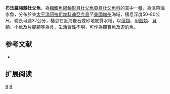 {{Speciesbox 
| genus = Enophrys
| species = bison
| image = Enophrysbison.jpg
| status = NE
| status_system = IUCN3.1 
| authority = [[Girard|Girard]], 1854
| synonyms = *''Aspicottus bison, Girard, 1854''
}}
'''布法羅強棘杜父魚'''，為[[輻鰭魚綱|輻鰭魚綱]][[鮋形目|鮋形目]][[杜父魚亞目|杜父魚亞目]][[杜父魚科|杜父魚科]]的其中一[[種|種]]，為溫帶海水魚，分布於東[[太平洋|太平洋]][[阿拉斯加|阿拉斯加]][[科迪亞克島|科迪亞克島]]至[[美國|美國]][[加州|加州]]海域，棲息深度50-80公尺，體長可達37公分，棲息在近海岩石或砂地底質水域，以[[藻類|藻類]]、[[甲殼類|甲殼類]]、[[貝類|貝類]]、小魚及[[片腳類|片腳類]]等為食，生活習性不明，可作為觀賞魚及遊釣魚。

==参考文献==
*{{FishBase_species|genus=Enophrys|species=bison|year=2011|month=12}}

== 扩展阅读 ==
{{refbegin}}
{{wikispecies-inline|Enophrys bison|布法羅強棘杜父魚}}
{{refend}}
{{Taxonbar|from=Q2188323}}

[[Category:觀賞魚|B]]
[[Category:強棘杜父魚屬|B]]